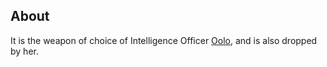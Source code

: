 {{CardPage
|quote = Lumin disc throwing requires a lot of practice if you want the Heshing thing to come back to you.
|description = Hits all enemies. Apply 2 [[Wound]].<br/>[[Expend]]
|cost = 1
|character = Other
|rarity = Unique
|decktype = Battle
|cardtype = Item
|keywords = [[Wound]], [[Expend]]
|mindamage = 5
|maxdamage = 6
}}
==About==
It is the weapon of choice of Intelligence Officer [[Oolo]], and is also dropped by her.